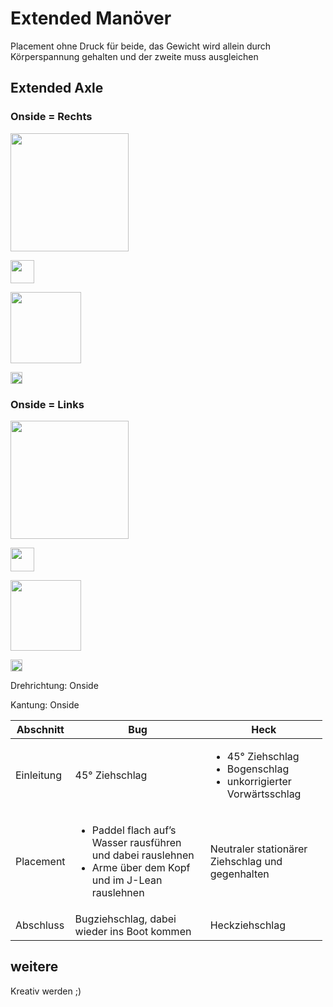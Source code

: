 # Extended Manöver

Placement ohne Druck für beide, das Gewicht wird allein durch Körperspannung gehalten und der zweite muss ausgleichen

## Extended Axle


::: {.column-margin .panel-tabset group="side"}
### Onside = Rechts

::: {.content-visible when-format="html"}
::: {layout="[[3,2]]" layout-valign="bottom"}
::: {}
![](ManoeverSkizzen/ExtendedAxle.png){fig-align="center" height=5cm}
:::

::: {}
![](ManoeverSkizzen/Kantung_rechts.png){fig-align="center" height=1cm}

:::
:::
:::

::: {.content-visible when-format="pdf"}
::: {layout="[[3,2]]" layout-valign="bottom"}

![](ManoeverSkizzen/ExtendedAxle.png){fig-align="center" height=3cm}

![](ManoeverSkizzen/Kantung_rechts.png){fig-align="center" height=0.5cm}

:::
:::


### Onside = Links

::: {.content-visible when-format="html"}
::: {layout="[[3,2]]" layout-valign="bottom"}
::: {}
![](ManoeverSkizzen/CrossExtendedAxle.png){fig-align="center" height=5cm}
:::

::: {}
![](ManoeverSkizzen/Kantung_links.png){fig-align="center" height=1cm}

:::
:::
:::

::: {.content-visible when-format="pdf"}
::: {layout="[[3,2]]" layout-valign="bottom"}

![](ManoeverSkizzen/CrossExtendedAxle.png){fig-align="center" height=3cm}

![](ManoeverSkizzen/Kantung_links.png){fig-align="center" height=0.5cm}

:::
:::
:::

Drehrichtung: Onside

Kantung: Onside

+-------------+-------------------------------------------------------------+--------------------------------------------------+
| Abschnitt   | Bug                                                         | Heck                                             |
+=============+=============================================================+==================================================+
| Einleitung  | 45° Ziehschlag                                              | - 45° Ziehschlag                                 |
|             |                                                             | - Bogenschlag                                    |
|             |                                                             | - unkorrigierter Vorwärtsschlag                  |
+-------------+-------------------------------------------------------------+--------------------------------------------------+
| Placement   | - Paddel flach auf’s Wasser rausführen und dabei rauslehnen | Neutraler stationärer Ziehschlag und gegenhalten |
|             | - Arme über dem Kopf und im J-Lean rauslehnen               |                                                  |
+-------------+-------------------------------------------------------------+--------------------------------------------------+
| Abschluss   | Bugziehschlag, dabei wieder ins Boot kommen                 | Heckziehschlag                                   |
+-------------+-------------------------------------------------------------+--------------------------------------------------+

## weitere
Kreativ werden ;)
